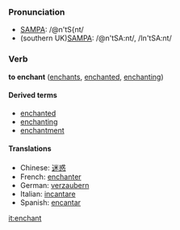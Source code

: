 ===Pronunciation===
*[[Pronunciation guide|SAMPA]]: /@n'tS{nt/
*(southern UK)[[Pronunciation guide|SAMPA]]: /@n'tSA:nt/, /In'tSA:nt/

===Verb===
'''to enchant''' ([[enchants]], [[enchanted]], [[enchanting]])

====Derived terms====
*[[enchanted]]
*[[enchanting]]
*[[enchantment]]

====Translations====
*Chinese: [[迷惑]]
*French: [[enchanter]]
*German: [[verzaubern]]
*Italian: [[incantare]]
*Spanish: [[encantar]]

[[it:enchant]]